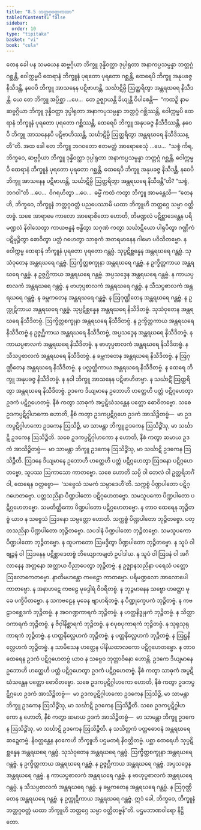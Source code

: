 ```yaml
---
title: "8.5 ဘတ္တဂ္ဂဝတ္တကထာ"
tableOfContents: false
sidebar:
  order: 10
type: "tipitaka"
basket: "vi"
book: "cula"
---
```



<DynamicBreadcrumb />

<Division number="363" book="cula">

<Paragraph number="1672" book="cula">
တေန ခေါ ပန သမယေန ဆဗ္ဗဂ္ဂိယာ ဘိက္ခူ ဒုန္နိဝတ္ထာ ဒုပ္ပါရုတာ အနာကပ္ပသမ္ပန္နာ ဘတ္တဂ္ဂံ ဂစ္ဆန္တိ, ဝေါက္ကမ္မပိ ထေရာနံ ဘိက္ခူနံ ပုရတော ပုရတော ဂစ္ဆန္တိ, ထေရေပိ ဘိက္ခူ အနုပခဇ္ဇ နိသီဒန္တိ, နဝေပိ ဘိက္ခူ အာသနေန ပဋိဗာဟန္တိ, သင်္ဃာဋိမ္ပိ ဩတ္ထရိတွာ အန္တရဃရေ နိသီဒန္တိ. ယေ တေ ဘိက္ခူ အပ္ပိစ္ဆာ …ပေ…  တေ ဥဇ္ဈာယန္တိ ခိယျန္တိ ဝိပါစေန္တိ—  “ကထဉှိ နာမ ဆဗ္ဗဂ္ဂိယာ ဘိက္ခူ ဒုန္နိဝတ္ထာ ဒုပ္ပါရုတာ အနာကပ္ပသမ္ပန္နာ ဘတ္တဂ္ဂံ ဂစ္ဆိဿန္တိ, ဝေါက္ကမ္မပိ ထေရာနံ ဘိက္ခူနံ ပုရတော ပုရတော ဂစ္ဆိဿန္တိ, ထေရေပိ ဘိက္ခူ အနုပခဇ္ဇ နိသီဒိဿန္တိ, နဝေပိ ဘိက္ခူ အာသနေနပိ ပဋိဗာဟိဿန္တိ, သင်္ဃာဋိမ္ပိ ဩတ္ထရိတွာ အန္တရဃရေ နိသီဒိဿန္တီ”တိ. အထ ခေါ တေ ဘိက္ခူ ဘဂဝတော ဧတမတ္ထံ အာရောစေသုံ …ပေ…  “သစ္စံ ကိရ, ဘိက္ခဝေ, ဆဗ္ဗဂ္ဂိယာ ဘိက္ခူ ဒုန္နိဝတ္ထာ ဒုပ္ပါရုတာ အနာကပ္ပသမ္ပန္နာ ဘတ္တဂ္ဂံ ဂစ္ဆန္တိ, ဝေါက္ကမ္မပိ ထေရာနံ ဘိက္ခူနံ ပုရတော ပုရတော ဂစ္ဆန္တိ, ထေရေပိ ဘိက္ခူ အနုပခဇ္ဇ နိသီဒန္တိ, နဝေပိ ဘိက္ခူ အာသနေန ပဋိဗာဟန္တိ, သင်္ဃာဋိမ္ပိ ဩတ္ထရိတွာ အန္တရဃရေ နိသီဒန္တီ”တိ? “သစ္စံ, ဘဂဝါ”တိ …ပေ…  ဝိဂရဟိတွာ …ပေ…  ဓမ္မိံ ကထံ ကတွာ ဘိက္ခူ အာမန္တေသိ—
</Paragraph>

</Division>
<Division number="364" book="cula">

<Paragraph number="1673" book="cula">
“တေန ဟိ, ဘိက္ခဝေ, ဘိက္ခူနံ ဘတ္တဂ္ဂဝတ္တံ ပညပေဿာမိ ယထာ ဘိက္ခူဟိ ဘတ္တဂ္ဂေ သမ္မာ ဝတ္တိတဗ္ဗံ. သစေ အာရာမေ ကာလော အာရောစိတော ဟောတိ, တိမဏ္ဍလံ ပဋိစ္ဆာဒေန္တေန ပရိမဏ္ဍလံ နိဝါသေတွာ ကာယဗန္ဓနံ ဗန္ဓိတွာ သဂုဏံ ကတွာ သင်္ဃာဋိယော ပါရုပိတွာ ဂဏ္ဌိကံ ပဋိမုဉ္စိတွာ ဓောဝိတွာ ပတ္တံ ဂဟေတွာ သာဓုကံ အတရမာနေန ဂါမော ပဝိသိတဗ္ဗော.
</Paragraph>

<Paragraph number="1674" book="cula">
န ဝေါက္ကမ္မ ထေရာနံ ဘိက္ခူနံ ပုရတော ပုရတော ဂန္တဗ္ဗံ. သုပ္ပဋိစ္ဆန္နေန အန္တရဃရေ ဂန္တဗ္ဗံ. သုသံဝုတေန အန္တရဃရေ ဂန္တဗ္ဗံ. ဩက္ခိတ္တစက္ခုနာ အန္တရဃရေ ဂန္တဗ္ဗံ. န ဥက္ခိတ္တကာယ အန္တရဃရေ ဂန္တဗ္ဗံ. န ဥဇ္ဇဂ္ဃိကာယ အန္တရဃရေ ဂန္တဗ္ဗံ. အပ္ပသဒ္ဒေန အန္တရဃရေ ဂန္တဗ္ဗံ. န ကာယပ္ပစာလကံ အန္တရဃရေ ဂန္တဗ္ဗံ. န ဗာဟုပ္ပစာလကံ အန္တရဃရေ ဂန္တဗ္ဗံ. န သီသပ္ပစာလကံ အန္တရဃရေ ဂန္တဗ္ဗံ. န ခမ္ဘကတေန အန္တရဃရေ ဂန္တဗ္ဗံ. န ဩဂုဏ္ဌိတေန အန္တရဃရေ ဂန္တဗ္ဗံ. န ဥက္ကုဋိကာယ အန္တရဃရေ ဂန္တဗ္ဗံ.
</Paragraph>

<Paragraph number="1675" book="cula">
သုပ္ပဋိစ္ဆန္နေန အန္တရဃရေ နိသီဒိတဗ္ဗံ. သုသံဝုတေန အန္တရဃရေ နိသီဒိတဗ္ဗံ. ဩက္ခိတ္တစက္ခုနာ အန္တရဃရေ နိသီဒိတဗ္ဗံ. န ဥက္ခိတ္တကာယ အန္တရဃရေ နိသီဒိတဗ္ဗံ န ဥဇ္ဇဂ္ဃိကာယ အန္တရဃရေ နိသီဒိတဗ္ဗံ, အပ္ပသဒ္ဒေန အန္တရဃရေ နိသီဒိတဗ္ဗံ. န ကာယပ္ပစာလကံ အန္တရဃရေ နိသီဒိတဗ္ဗံ. န ဗာဟုပ္ပစာလကံ အန္တရဃရေ နိသီဒိတဗ္ဗံ. န သီသပ္ပစာလကံ အန္တရဃရေ နိသီဒိတဗ္ဗံ. န ခမ္ဘကတေန အန္တရဃရေ နိသီဒိတဗ္ဗံ. န ဩဂုဏ္ဌိတေန အန္တရဃရေ နိသီဒိတဗ္ဗံ. န ပလ္လတ္ထိကာယ အန္တရဃရေ နိသီဒိတဗ္ဗံ. န ထေရေ ဘိက္ခူ အနုပခဇ္ဇ နိသီဒိတဗ္ဗံ. န နဝါ ဘိက္ခူ အာသနေန ပဋိဗာဟိတဗ္ဗာ. န သင်္ဃာဋိံ ဩတ္ထရိတွာ အန္တရဃရေ နိသီဒိတဗ္ဗံ.
</Paragraph>

<Paragraph number="1676" book="cula">
ဥဒကေ ဒိယျမာနေ ဥဘောဟိ ဟတ္ထေဟိ ပတ္တံ ပဋိဂ္ဂဟေတွာ ဥဒကံ ပဋိဂ္ဂဟေတဗ္ဗံ. နီစံ ကတွာ သာဓုကံ အပ္ပဋိဃံသန္တေန ပတ္တော ဓောဝိတဗ္ဗော. သစေ ဥဒကပ္ပဋိဂ္ဂါဟကော ဟောတိ, နီစံ ကတွာ ဥဒကပ္ပဋိဂ္ဂဟေ ဥဒကံ အာသိဉ္စိတဗ္ဗံ—  မာ ဥဒကပ္ပဋိဂ္ဂါဟကော ဥဒကေန ဩသိဉ္စိ, မာ သာမန္တာ ဘိက္ခူ ဥဒကေန ဩသိဉ္စိံသု, မာ သင်္ဃာဋိ ဥဒကေန ဩသိဉ္စီတိ. သစေ ဥဒကပ္ပဋိဂ္ဂါဟကော န ဟောတိ, နီစံ ကတွာ ဆမာယ ဥဒကံ အာသိဉ္စိတဗ္ဗံ—  မာ သာမန္တာ ဘိက္ခူ ဥဒကေန ဩသိဉ္စိံသု, မာ သင်္ဃာဋိ ဥဒကေန ဩသိဉ္စီတိ.
</Paragraph>

<Paragraph number="1677" book="cula">
ဩဒနေ ဒိယျမာနေ ဥဘောဟိ ဟတ္ထေဟိ ပတ္တံ ပဋိဂ္ဂဟေတွာ ဩဒနော ပဋိဂ္ဂဟေတဗ္ဗော, သူပဿ ဩကာသော ကာတဗ္ဗော. သစေ ဟောတိ သပ္ပိ ဝါ တေလံ ဝါ ဥတ္တရိဘင်္ဂံ ဝါ, ထေရေန ဝတ္တဗ္ဗော—  ‘သဗ္ဗေသံ သမကံ သမ္ပာဒေဟီ’တိ. သက္ကစ္စံ ပိဏ္ဍပါတော ပဋိဂ္ဂဟေတဗ္ဗော. ပတ္တသညိနာ ပိဏ္ဍပါတော ပဋိဂ္ဂဟေတဗ္ဗော. သမသူပကော ပိဏ္ဍပါတော ပဋိဂ္ဂဟေတဗ္ဗော. သမတိတ္တိကော ပိဏ္ဍပါတော ပဋိဂ္ဂဟေတဗ္ဗော.
</Paragraph>

<Paragraph number="1678" book="cula">
န တာဝ ထေရေန ဘုဉ္ဇိတဗ္ဗံ ယာဝ န သဗ္ဗေသံ ဩဒနော သမ္ပတ္တော ဟောတိ. သက္ကစ္စံ ပိဏ္ဍပါတော ဘုဉ္ဇိတဗ္ဗော. ပတ္တသညိနာ ပိဏ္ဍပါတော ဘုဉ္ဇိတဗ္ဗော. သပဒါနံ ပိဏ္ဍပါတော ဘုဉ္ဇိတဗ္ဗော. သမသူပကော ပိဏ္ဍပါတော ဘုဉ္ဇိတဗ္ဗော. န ထူပကတော ဩမဒ္ဒိတွာ ပိဏ္ဍပါတော ဘုဉ္ဇိတဗ္ဗော. န သူပံ ဝါ ဗျဉ္ဇနံ ဝါ ဩဒနေန ပဋိစ္ဆာဒေတဗ္ဗံ ဘိယျောကမျတံ ဥပါဒါယ. န သူပံ ဝါ ဩဒနံ ဝါ အဂိလာနေန အတ္တနော အတ္ထာယ ဝိညာပေတွာ ဘုဉ္ဇိတဗ္ဗံ. န ဥဇ္ဈာနသညိနာ ပရေသံ ပတ္တော ဩလောကေတဗ္ဗော. နာတိမဟန္တော ကဗဠော ကာတဗ္ဗော. ပရိမဏ္ဍလော အာလောပေါ ကာတဗ္ဗော. န အနာဟဋေ ကဗဠေ မုခဒွါရံ ဝိဝရိတဗ္ဗံ. န ဘုဉ္ဇမာနေန သဗ္ဗော ဟတ္ထော မုခေ ပက္ခိပိတဗ္ဗော. န သကဗဠေန မုခေန ဗျာဟရိတဗ္ဗံ. န ပိဏ္ဍုက္ခေပကံ ဘုဉ္ဇိတဗ္ဗံ. န ကဗဠာဝစ္ဆေဒကံ ဘုဉ္ဇိတဗ္ဗံ. န အဝဂဏ္ဍကာရကံ ဘုဉ္ဇိတဗ္ဗံ. န ဟတ္ထနိဒ္ဓုနကံ ဘုဉ္ဇိတဗ္ဗံ. န သိတ္ထာဝကာရကံ ဘုဉ္ဇိတဗ္ဗံ. န ဇိဝှါနိစ္ဆာရကံ ဘုဉ္ဇိတဗ္ဗံ. န စပုစပုကာရကံ ဘုဉ္ဇိတဗ္ဗံ. န သုရုသုရုကာရကံ ဘုဉ္ဇိတဗ္ဗံ. န ဟတ္ထနိလ္လေဟကံ ဘုဉ္ဇိတဗ္ဗံ. န ပတ္တနိလ္လေဟကံ ဘုဉ္ဇိတဗ္ဗံ. န ဩဋ္ဌနိလ္လေဟကံ ဘုဉ္ဇိတဗ္ဗံ.
</Paragraph>

<Paragraph number="1679" book="cula">
န သာမိသေန ဟတ္ထေန ပါနီယထာလကော ပဋိဂ္ဂဟေတဗ္ဗော. န တာဝ ထေရေန ဥဒကံ ပဋိဂ္ဂဟေတဗ္ဗံ ယာဝ န သဗ္ဗေဝ ဘုတ္တာဝိနော ဟောန္တိ. ဥဒကေ ဒိယျမာနေ ဥဘောဟိ ဟတ္ထေဟိ ပတ္တံ ပဋိဂ္ဂဟေတွာ ဥဒကံ ပဋိဂ္ဂဟေတဗ္ဗံ. နီစံ ကတွာ သာဓုကံ အပ္ပဋိဃံသန္တေန ပတ္တော ဓောဝိတဗ္ဗော. သစေ ဥဒကပ္ပဋိဂ္ဂါဟကော ဟောတိ, နီစံ ကတွာ ဥဒကပ္ပဋိဂ္ဂဟေ ဥဒကံ အာသိဉ္စိတဗ္ဗံ—  မာ ဥဒကပ္ပဋိဂ္ဂါဟကော ဥဒကေန ဩသိဉ္စိ, မာ သာမန္တာ ဘိက္ခူ ဥဒကေန ဩသိဉ္စိံသု, မာ သင်္ဃာဋိ ဥဒကေန ဩသိဉ္စီတိ. သစေ ဥဒကပ္ပဋိဂ္ဂါဟကော န ဟောတိ, နီစံ ကတွာ ဆမာယ ဥဒကံ အာသိဉ္စိတဗ္ဗံ—  မာ သာမန္တာ ဘိက္ခူ ဥဒကေန ဩသိဉ္စိံသု, မာ သင်္ဃာဋိ ဥဒကေန ဩသိဉ္စီတိ. န သသိတ္ထကံ ပတ္တဓောဝနံ အန္တရဃရေ ဆဍ္ဍေတဗ္ဗံ.
</Paragraph>

<Paragraph number="1680" book="cula">
နိဝတ္တန္တေန နဝကေဟိ ဘိက္ခူဟိ ပဌမတရံ နိဝတ္တိတဗ္ဗံ. ပစ္ဆာ ထေရေဟိ သုပ္ပဋိစ္ဆန္နေန အန္တရဃရေ ဂန္တဗ္ဗံ. သုသံဝုတေန အန္တရဃရေ ဂန္တဗ္ဗံ. ဩက္ခိတ္တစက္ခုနာ အန္တရဃရေ ဂန္တဗ္ဗံ. န ဥက္ခိတ္တကာယ အန္တရဃရေ ဂန္တဗ္ဗံ. န ဥဇ္ဇဂ္ဃိကာယ အန္တရဃရေ ဂန္တဗ္ဗံ. အပ္ပသဒ္ဒေန အန္တရဃရေ ဂန္တဗ္ဗံ. န ကာယပ္ပစာလကံ အန္တရဃရေ ဂန္တဗ္ဗံ. န ဗာဟုပ္ပစာလကံ အန္တရဃရေ ဂန္တဗ္ဗံ. န သီသပ္ပစာလကံ အန္တရဃရေ ဂန္တဗ္ဗံ. န ခမ္ဘကတေန အန္တရဃရေ ဂန္တဗ္ဗံ. န ဩဂုဏ္ဌိတေန အန္တရဃရေ ဂန္တဗ္ဗံ. န ဥက္ကုဋိကာယ အန္တရဃရေ ဂန္တဗ္ဗံ. ဣဒံ ခေါ, ဘိက္ခဝေ, ဘိက္ခူနံ ဘတ္တဂ္ဂဝတ္တံ ယထာ ဘိက္ခူဟိ ဘတ္တဂ္ဂေ သမ္မာ ဝတ္တိတဗ္ဗန်”တိ.

</Paragraph>
</Division>

<Paragraph number="1681" type="center" book="cula">
ပဌမဘာဏဝါရော နိဋ္ဌိတော.
</Paragraph>